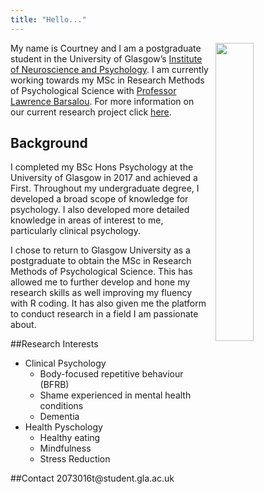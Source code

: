 ```yaml
---
title: "Hello..."
---
```

<img src="images/me.jpg"
  style="width: 35%;
         float: right;
         padding-left: 10px;">
         
My name is Courtney and I am a postgraduate student in the University of Glasgow's
[Institute of Neuroscience and Psychology](http://www.gla.ac.uk/researchinstitutes/neurosciencepsychology/).
I am currently working towards my MSc in Research Methods of Psychological Science with  [Professor Lawrence Barsalou](http://barsaloulab.org/lab-members/lawrence-barsalou/). For more information on our current research project click [here](projects.html).

## Background
I completed my BSc Hons Psychology at the University of Glasgow in 2017 and achieved a First. Throughout my undergraduate degree, I developed a broad scope of knowledge for psychology. I also developed more detailed knowledge in areas of interest to me, particularly clinical psychology. 

I chose to return to Glasgow University as a postgraduate to obtain the MSc in Research Methods of Psychological Science. This has allowed me to further develop and hone my research skills as well improving  my fluency with R coding. It has also given me the platform to conduct research in a field I am passionate about.

##Research Interests

* Clinical Psychology
    * Body-focused repetitive behaviour (BFRB)
    * Shame experienced in mental health conditions
    * Dementia
* Health Pyschology
    * Healthy eating
    * Mindfulness
    * Stress Reduction

##Contact
<i class="fa fa-envelope" aria-hidden="true"></i>  2073016t@student.gla.ac.uk


